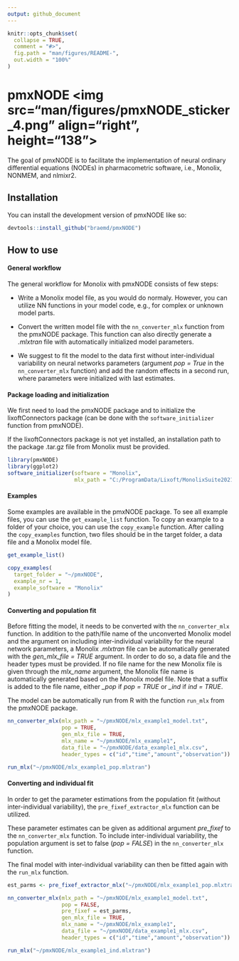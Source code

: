 ```yaml
---
output: github_document
---
```


<!-- README.md is generated from README.Rmd. Please edit that file -->

```r
knitr::opts_chunk$set(
  collapse = TRUE,
  comment = "#>",
  fig.path = "man/figures/README-",
  out.width = "100%"
)
```

# pmxNODE <img src="man/figures/pmxNODE_sticker_4.png" align="right", height="138">

<!-- badges: start -->
<!-- badges: end -->

The goal of pmxNODE is to facilitate the implementation of neural ordinary differential equations (NODEs) in pharmacometric software, i.e., Monolix, NONMEM, and nlmixr2.

## Installation

You can install the development version of pmxNODE like so:

``` r
devtools::install_github("braemd/pmxNODE")
```

## How to use

#### General workflow
The general workflow for Monolix with pmxNODE consists of few steps:

* Write a Monolix model file, as you would do normaly. However, you can utilize NN functions in your model code, e.g., for complex or unknown model parts.

* Convert the written model file with the `nn_converter_mlx`{.R} function from the pmxNODE package. This function can also directly generate a *.mlxtran* file with automatically initialized model parameters.

* We suggest to fit the model to the data first without inter-individual variability on neural networks parameters (argument *pop = True* in the `nn_converter_mlx`{.R} function) and add the random effects in a second run, where parameters were initialized with last estimates.

#### Package loading and initialization

We first need to load the pmxNODE package and to initialize the lixoftConnectors package (can be done with the `software_initializer`{.R} function from pmxNODE).

If the lixoftConnectors package is not yet installed, an installation path to the package .tar.gz file from Monolix must be provided.

```r
library(pmxNODE)
library(ggplot2)
software_initializer(software = "Monolix",
                     mlx_path = "C:/ProgramData/Lixoft/MonolixSuite2021R2")
```


#### Examples
Some examples are available in the pmxNODE package. To see all example files, you can use the `get_example_list`{.R} function. To copy an example to a folder of your choice, you can use the `copy_example`{.R} function. After calling the `copy_examples`{.R} function, two files should be in the target folder, a data file and a Monolix model file.

```r
get_example_list()

copy_examples(
  target_folder = "~/pmxNODE",
  example_nr = 1,
  example_software = "Monolix"
)
```


#### Converting and population fit
Before fitting the model, it needs to be converted with the `nn_converter_mlx`{.R} function. In addition to the path/file name of the unconverted Monolix model and the argument on including inter-individual variability for the neural network parameters, a Monolix *.mlxtran* file can be automatically generated with the *gen_mlx_file = TRUE* argument. In order to do so, a data file and the header types must be provided. If no file name for the new Monolix file is given through the *mlx_name* argument, the Monolix file name is automatically generated based on the Monolix model file. Note that a suffix is added to the file name, either *\_pop* if *pop = TRUE* or *\_ind* if *ind = TRUE*.

The model can be automatically run from R with the function `run_mlx`{.R} from the pmxNODE package.

```r
nn_converter_mlx(mlx_path = "~/pmxNODE/mlx_example1_model.txt",
                 pop = TRUE,
                 gen_mlx_file = TRUE,
                 mlx_name = "~/pmxNODE/mlx_example1",
                 data_file = "~/pmxNODE/data_example1_mlx.csv",
                 header_types = c("id","time","amount","observation"))

run_mlx("~/pmxNODE/mlx_example1_pop.mlxtran")
```

#### Converting and individual fit
In order to get the parameter estimations from the population fit (without inter-individual variability), the `pre_fixef_extractor_mlx`{.R} function can be utilized.

These parameter estimates can be given as additional argument *pre_fixef* to the `nn_converter_mlx`{.R} function. To include inter-individual variability, the population argument is set to false (*pop = FALSE*) in the `nn_converter_mlx`{.R} function.

The final model with inter-individual variability can then be fitted again with the `run_mlx`{.R} function.

```r
est_parms <- pre_fixef_extractor_mlx("~/pmxNODE/mlx_example1_pop.mlxtran")

nn_converter_mlx(mlx_path = "~/pmxNODE/mlx_example1_model.txt",
                 pop = FALSE,
                 pre_fixef = est_parms,
                 gen_mlx_file = TRUE,
                 mlx_name = "~/pmxNODE/mlx_example1",
                 data_file = "~/pmxNODE/data_example1_mlx.csv",
                 header_types = c("id","time","amount","observation"))

run_mlx("~/pmxNODE/mlx_example1_ind.mlxtran")
```

